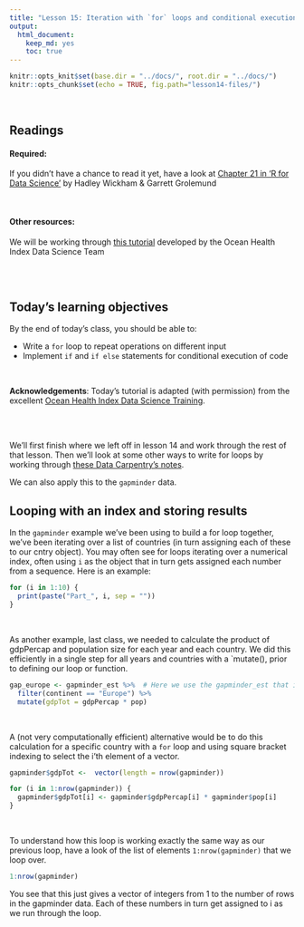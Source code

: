 ```yaml
---
title: "Lesson 15: Iteration with `for` loops and conditional execution with `if` statements - Part 2"
output: 
  html_document:
    keep_md: yes 
    toc: true
---
```

  
```r
knitr::opts_knit$set(base.dir = "../docs/", root.dir = "../docs/")
knitr::opts_chunk$set(echo = TRUE, fig.path="lesson14-files/")
```

<br>

## Readings

#### Required:

If you didn't have a chance to read it yet, have a look at [Chapter 21 in 'R for Data Science'](https://r4ds.had.co.nz/iteration.html) by Hadley Wickham & Garrett Grolemund


<br>

#### Other resources:
We will be working through [this tutorial](http://ohi-science.org/data-science-training/programming.html) developed by the Ocean Health Index Data Science Team

<br>
<br>


## Today's learning objectives

By the end of today's class, you should be able to:

* Write a `for` loop to repeat operations on different input
* Implement `if` and `if else` statements for conditional execution of code

<br>

**Acknowledgements**: Today's tutorial is adapted (with permission) from the excellent [Ocean Health Index Data Science Training](http://ohi-science.org/data-science-training/programming.html).

<br>
<br>

We'll first finish where we left off in lesson 14 and work through the rest of that lesson. Then we'll look at some other ways to write for loops by working through [these Data Carpentry's notes](https://datacarpentry.org/semester-biology/materials/for-loops-R/).

We can also apply this to the `gapminder` data. 

## Looping with an index and storing results
In the `gapminder` example we've been using to build a for loop together, we've been iterating over a list of countries (in turn assigning each of these to our cntry object). You may often see for loops iterating over a numerical index, often using `i` as the object that in turn gets assigned each number from a sequence. Here is an example:

```r

for (i in 1:10) {
  print(paste("Part_", i, sep = ""))
}

```
<br>

As another example, last class, we needed to calculate the product of gdpPercap and population size for each year and each country. We did this efficiently in a single step for all years and countries with a `mutate(), prior to defining our loop or function. 

```r

gap_europe <- gapminder_est %>%  # Here we use the gapminder_est that includes information on whether data were estimated
  filter(continent == "Europe") %>%
  mutate(gdpTot = gdpPercap * pop)

```

<br>

A (not very computationally efficient) alternative would be to do this calculation for a specific country with a `for` loop and using square bracket indexing to select the i'th element of a vector.

```r

gapminder$gdpTot <-  vector(length = nrow(gapminder))

for (i in 1:nrow(gapminder)) {
  gapminder$gdpTot[i] <- gapminder$gdpPercap[i] * gapminder$pop[i]
} 

```

<br>

To understand how this loop is working exactly the same way as our previous loop, have a look of the list of elements `1:nrow(gapminder)` that we loop over.

```r

1:nrow(gapminder)

```

You see that this just gives a vector of integers from 1 to the number of rows in the gapminder data. Each of these numbers in turn get assigned to i as we run through the loop.

<br>


